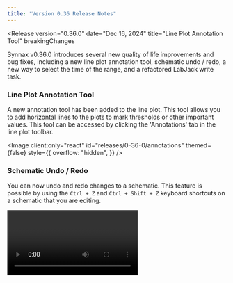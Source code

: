 ```yaml
---
title: "Version 0.36 Release Notes"
---
```



<Release
    version="0.36.0"
    date="Dec 16, 2024"
    title="Line Plot Annotation Tool"
    breakingChanges
>

Synnax v0.36.0 introduces several new quality of life improvements and bug fixes,
including a new line plot annotation tool, schematic undo / redo, a new way to select
the time of the range, and a refactored LabJack write task.

### Line Plot Annotation Tool

A new annotation tool has been added to the line plot. This tool allows you to add
horizontal lines to the plots to mark thresholds or other important values. This tool
can be accessed by clicking the 'Annotations' tab in the line plot toolbar.

<Image
  client:only="react"
  id="releases/0-36-0/annotations"
  themed={false}
  style={{
    overflow: "hidden",
  }}
/>

### Schematic Undo / Redo

You can now undo and redo changes to a schematic. This feature is possible by using the
`Ctrl + Z` and `Ctrl + Shift + Z` keyboard shortcuts on a schematic that you are
editing.

<Video client:only="react" id="releases/0-36-0/schematic-undo" themed={false} />

### New Range DateTime Selector

Synnax has a refactored way to select dates and times of ranges. This can be opened by
selecting the calendar icon that appears to the right of the time on the create range
modal. You can now quickly type a short phrase and have an AI will automatically suggest
the appropriate date and time.

<Image client:only="react" id="releases/0-36-0/range" themed={false} />

### Breaking Changes

This release introduces a breaking change in the communication protocol that the Core
and Console use to communicate. This change means that **Console versions 0.36.0 and
newer** will not work with **Core versions of 0.35.0 and older**. To avoid issues,
please ensure that your Core and Console are updated to the same version.

### Other Improvements and Bug Fixes

Improvements:

- Sort child ranges of a range by start time.
- Add copy link to task toolbar context menu.
- Add more attachment points to cylinder schematic symbol.
- Add schematic and line plot import commands.

Bug Fixes:

- Disable all form elements in task snapshot.
- Fix transport protocol websocket implementation.
- Add LabJack driver warning when all channels on a task are disabled.
- Close version update notification when clicking snooze.
- Remove unneeded label direction selector in off page reference schematic form.
- Fix NI table scale construction error.
- Fix issues with dragging groups and creating empty groups in the resources toolbar.
- Commit changes to Core when clicking on schematic elements.
- Close windows on empty workspace.
- Fix error when creating a channel that doesn't exist.

</Release>
